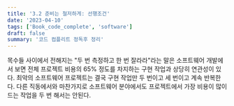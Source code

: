 ```yaml
---
title: '3.2 준비는 철저하게: 선행조건'
date: '2023-04-10'
tags: ['Book_code_complete', 'software']
draft: false
summary: '코드 컴플리트 정독후 정리'
---
```


목수들 사이에서 전해지는 "두 번 측정하고 한 번 잘라라"라는 말은 소프트웨어 개발에서 보면 전체 프로젝트 비용의 65% 정도를 차지하는 구현 작업과 상당히 연관성이 있다. 최악의 소프트웨어 프로젝트는 결국 구현 작업만 두 번이고 세 번이고 계속 반복한다. 다른 직동에서와 마찬가지로 소프트웨어 분야에서도 프로젝트에서 가장 비용이 많이 드는 작업을 두 번 해서는 안된다.

